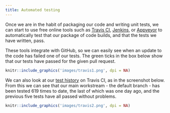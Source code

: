 ```yaml
---
title: Automated testing
---
```


Once we are in the habit of packaging our code and writing unit tests, we can start to use free online tools such as [Travis CI](https://travis-ci.org/), [Jenkins](https://jenkins.io/), or [Appveyor](https://www.appveyor.com/) to automatically test that our package of code builds, and that the tests we have written, pass.

These tools integrate with GitHub, so we can easily see when an update to the code has failed one of our tests. The green ticks in the box below show that our tests have passed for the given pull request.

```r
knitr::include_graphics('images/travis1.png', dpi = NA)
```

We can also look at our [test history](https://travis-ci.org/ukgovdatascience/eesectors/branches) on Travis CI, as in the screenshot below. From this we can see that our main workstream - the default branch - has been tested 619 times to date, the last of which was one day ago, and the previous five tests have all passed without problems.

```r
knitr::include_graphics('images/travis2.png', dpi = NA)
```

